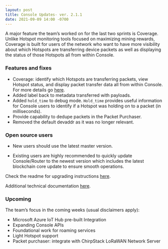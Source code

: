 ```yaml
---
layout: post
title: Console Updates- ver. 2.1.1
date: 2021-09-09 14:00 -0700
---
```


A major feature the team’s worked on for the last two sprints is Coverage. Unlike Hotspot monitoring
tools focused on maximizing mining rewards, Coverage is built for users of the network who want to
have more visibility about which Hotspots are transferring device packets as well as displaying the
status of those Hotspots all from within Console.

<!--truncate-->

### Features and fixes

- Coverage: identify which Hotspots are transferring packets, view Hotspot status, and display
  packet transfer data all from within Console. For more details go
  [here](https://docs.helium.com/use-the-network/console/coverage/).
- Added label back to metadata transferred with payloads.
- Added `hold_time` to debug mode. `Hold_time` provides useful information for Console users to
  identify if a Hotspot was holding on to a packet (in milliseconds).
- Provide capability to dedupe packets in the Packet Purchaser.
- Removed the default devaddr as it was no longer relevant.

### Open source users

- New users should use the latest master version.

- Existing users are highly recommended to quickly update Console/Router to the newest version which
  includes the latest blockchain core update to ensure smooth operations.

Check the readme for upgrading instructions
[here](https://github.com/helium/console#upgrading-your-open-source-consolerouter).

Additional technical documentation
[here](https://docs.helium.com/use-the-network/run-console/#console-setup).

### Upcoming

The team’s focus in the coming weeks (usual disclaimers apply):

- Microsoft Azure IoT Hub pre-built Integration
- Expanding Console APIs
- Foundational work for roaming services
- Light Hotspot support
- Packet purchaser: integrate with ChirpStack LoRaWAN Network Server
